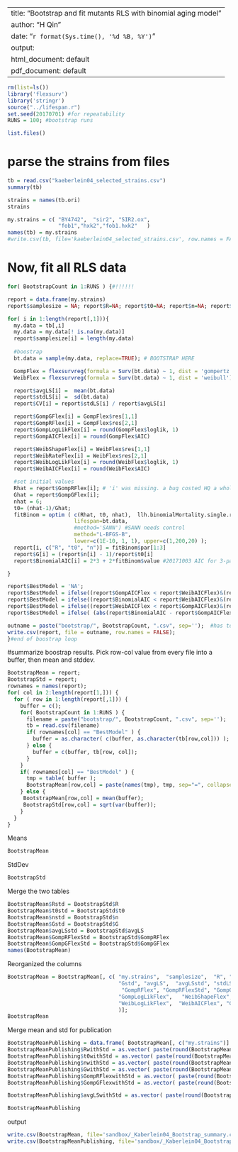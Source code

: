 
---
title: "Bootstrap and fit mutants RLS with binomial aging model"
author: "H Qin"
date: "`r format(Sys.time(), '%d %B, %Y')`"
output:
  html_document: default
  pdf_document: default
---

```r
rm(list=ls())
library('flexsurv')
library('stringr')
source("../lifespan.r")
set.seed(20170701) #for repeatability
RUNS = 100; #bootstrap runs

list.files()
```

# parse the strains from files

```r
tb = read.csv("kaeberlein04_selected_strains.csv")
summary(tb)
```

```r
strains = names(tb.ori)
strains
```

```r
my.strains = c( "BY4742",  "sir2", "SIR2.ox",  
                "fob1","hxk2","fob1.hxk2"   )
names(tb) = my.strains
#write.csv(tb, file='kaeberlein04_selected_strains.csv', row.names = FALSE, quote=FALSE)

```

# Now, fit all RLS data 

```r
for( BootstrapCount in 1:RUNS ) {#!!!!!!

report = data.frame(my.strains)
report$samplesize = NA; report$R=NA; report$t0=NA; report$n=NA; report$G=NA; #report$longfilename=NA; 

for( i in 1:length(report[,1])){
  my.data = tb[,i]
  my.data = my.data[! is.na(my.data)]
  report$samplesize[i] = length(my.data)
  
  #boostrap 
  bt.data = sample(my.data, replace=TRUE); # BOOTSTRAP HERE

  GompFlex = flexsurvreg(formula = Surv(bt.data) ~ 1, dist = 'gompertz')
  WeibFlex = flexsurvreg(formula = Surv(bt.data) ~ 1, dist = 'weibull')

  report$avgLS[i] =  mean(bt.data)
  report$stdLS[i] =  sd(bt.data)
  report$CV[i] = report$stdLS[i] / report$avgLS[i]

  report$GompGFlex[i] = GompFlex$res[1,1]
  report$GompRFlex[i] = GompFlex$res[2,1]
  report$GompLogLikFlex[i] = round(GompFlex$loglik, 1)
  report$GompAICFlex[i] = round(GompFlex$AIC)

  report$WeibShapeFlex[i] = WeibFlex$res[1,1]
  report$WeibRateFlex[i] = WeibFlex$res[2,1]
  report$WeibLogLikFlex[i] = round(WeibFlex$loglik, 1)  
  report$WeibAICFlex[i] = round(WeibFlex$AIC)

  #set initial values
  Rhat = report$GompRFlex[i]; # 'i' was missing. a bug costed HQ a whole afternoon.
  Ghat = report$GompGFlex[i];
  nhat = 6;  
  t0= (nhat-1)/Ghat;
  fitBinom = optim ( c(Rhat, t0, nhat),  llh.binomialMortality.single.run, 
                     lifespan=bt.data, 
                     #method='SANN') #SANN needs control  
                     method="L-BFGS-B", 
                     lower=c(1E-10, 1, 1), upper=c(1,200,20) );  
  report[i, c("R", "t0", "n")] = fitBinom$par[1:3]
  report$G[i] = (report$n[i] - 1)/report$t0[i]
  report$BinomialAIC[i] = 2*3 + 2*fitBinom$value #20171003 AIC for 3-parameter binomial aging model

}

report$BestModel = 'NA';
report$BestModel = ifelse((report$GompAICFlex < report$WeibAICFlex)&(report$GompAICFlex < report$BinomialAIC), "Gomp", report$BestModel)
report$BestModel = ifelse((report$BinomialAIC < report$WeibAICFlex)&(report$BinomialAIC < report$GompAICFlex), "Binom", report$BestModel)
report$BestModel = ifelse((report$WeibAICFlex < report$GompAICFlex)&(report$WeibAICFlex < report$BinomialAIC), "Weib", report$BestModel)
report$BestModel = ifelse( (abs(report$BinomialAIC - report$GompAICFlex)<2 ) | ( abs(report$BinomialAIC-report$WeibAICFlex) <2 ), "bin<2", report$BestModel)

outname = paste("bootstrap/", BootstrapCount, ".csv", sep='');  #has to be changed here !!!
write.csv(report, file = outname, row.names = FALSE);
}#end of boostrap loop

```

#summarize boostrap results. 
Pick row-col value from every file into a buffer, then mean and stddev. 

```r
BootstrapMean = report; 
BootstrapStd = report;
rownames = names(report);
for( col in 2:length(report[1,])) {
  for ( row in 1:length(report[,1])) {
    buffer = c();
    for( BootstrapCount in 1:RUNS ) {
      filename = paste("bootstrap/", BootstrapCount, ".csv", sep='');
      tb = read.csv(filename)
      if( rownames[col] == "BestModel" ) {
        buffer = as.character( c(buffer, as.character(tb[row,col])) );
      } else {
        buffer = c(buffer, tb[row, col]); 
      }
    }
    if( rownames[col] == "BestModel" ) {
      tmp = table( buffer );
      BootstrapMean[row,col] = paste(names(tmp), tmp, sep="=", collapse = ":");
    } else {
     BootstrapMean[row,col] = mean(buffer);
     BootstrapStd[row,col] = sqrt(var(buffer));
    }
  }  
}
```

Means 
```r
BootstrapMean
```

StdDev
```r
BootstrapStd
```

Merge the two tables
```r
BootstrapMean$Rstd = BootstrapStd$R
BootstrapMean$t0std = BootstrapStd$t0
BootstrapMean$nstd = BootstrapStd$n
BootstrapMean$Gstd = BootstrapStd$G
BootstrapMean$avgLSstd = BootstrapStd$avgLS
BootstrapMean$GompRFlexStd = BootstrapStd$GompRFlex
BootstrapMean$GompGFlexStd = BootstrapStd$GompGFlex
names(BootstrapMean)
```


Reorganized the columns
```r
BootstrapMean = BootstrapMean[, c( "my.strains",  "samplesize",  "R", "Rstd",  "t0",  "t0std",  "n",  "nstd",   "G",  
                                   "Gstd", "avgLS",  "avgLSstd", "stdLS",   "BestModel",  "CV",  
                                    "GompRFlex", "GompRFlexStd", "GompGFlex",  "GompGFlexStd",
                                   "GompLogLikFlex",   "WeibShapeFlex",  "WeibRateFlex", 
                                   "WeibLogLikFlex",  "WeibAICFlex", "GompAICFlex", "BinomialAIC" 
                                   )];
BootstrapMean
```

Merge mean and std for publication
```r
BootstrapMeanPublishing = data.frame( BootstrapMean[, c("my.strains")] )
BootstrapMeanPublishing$RwithStd = as.vector( paste(round(BootstrapMean$R, 4), round(BootstrapMean$Rstd,4), sep=" +/- ") );
BootstrapMeanPublishing$t0withStd = as.vector( paste(round(BootstrapMean$t0, 1), round(BootstrapMean$t0std,1), sep=" +/- ") );
BootstrapMeanPublishing$nwithStd = as.vector( paste(round(BootstrapMean$n, 1), round(BootstrapMean$nstd,3), sep=" +/- ") );
BootstrapMeanPublishing$GwithStd = as.vector( paste(round(BootstrapMean$G, 2), round(BootstrapMean$Gstd,3), sep=" +/- ") );
BootstrapMeanPublishing$GompRFlexwithStd = as.vector( paste(round(BootstrapMean$GompRFlex, 3), round(BootstrapMean$GompRFlexStd,3), sep=" +/- ") );
BootstrapMeanPublishing$GompGFlexwithStd = as.vector( paste(round(BootstrapMean$GompGFlex, 2), round(BootstrapMean$GompGFlexStd,3), sep=" +/- ") );

BootstrapMeanPublishing$avgLSwithStd = as.vector( paste(round(BootstrapMean$avgLS, 2), round(BootstrapMean$avgLSstd,3), sep=" +/- ") );

BootstrapMeanPublishing
```

output
```r
write.csv(BootstrapMean, file='sandbox/_Kaberlein04_Bootstrap_summary.csv', row.names = FALSE)
write.csv(BootstrapMeanPublishing, file='sandbox/_Kaberlein04_Bootstrap_summary_Publications.csv', row.names = FALSE)

```


